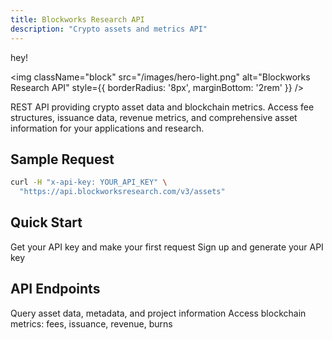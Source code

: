 ```yaml
---
title: Blockworks Research API
description: "Crypto assets and metrics API"
---
```



<CodeBlock>
  hey!
</CodeBlock>

<img
  className="block"
  src="/images/hero-light.png"
  alt="Blockworks Research API"
  style={{ borderRadius: '8px', marginBottom: '2rem' }}
/>

REST API providing crypto asset data and blockchain metrics. Access fee structures, issuance data, revenue metrics, and comprehensive asset information for your applications and research.


## Sample Request

```bash
curl -H "x-api-key: YOUR_API_KEY" \
  "https://api.blockworksresearch.com/v3/assets"
```



## Quick Start

<CardGroup cols={2}>
  <Card
    title="Getting Started"
    icon="rocket"
    href="/getting-started"
  >
    Get your API key and make your first request
  </Card>
  <Card
    title="Get API Key"
    icon="key"
    href="https://www.blockworksresearch.com/#pricing"
  >
    Sign up and generate your API key
  </Card>
</CardGroup>

## API Endpoints

<CardGroup cols={2}>
  <Card
    title="Assets"
    icon="coins"
    href="/api-reference/assets/list"
  >
    Query asset data, metadata, and project information
  </Card>
  <Card
    title="Metrics"
    icon="chart-line"
    href="/api-reference/metrics/list"
  >
    Access blockchain metrics: fees, issuance, revenue, burns
  </Card>
</CardGroup>
